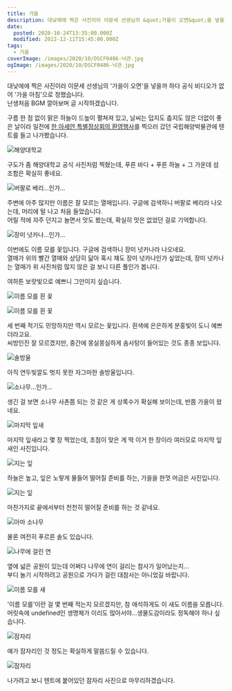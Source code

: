 ```yaml
---
title: 가을
description: 대낮에에 찍은 사진이라 이문세 선생님의 &quot;가을이 오면&quot;을 넣을까 하다 공식 비디오가 없어 &quot;가을 아침&quot;으로 정했습니다.난생처음 BGM 깔아보며 글 시작하겠습니다. 구름 한 점 없이 맑은 하늘이 드높이 펼쳐져 있고, 날씨는 덥지도 춥지도 않은 더없이 좋은 날이라 일전에 한 아세안 특별정상회의 환영행사를 찍으러 갔던 국립해양박물관에 텐트를 들고 나가봤습니다. 구도가 좀 해양대학교 공식 사진처럼 찍혔는데, 푸른 바다 +
date:
  posted: 2020-10-24T13:35:00.000Z
  modified: 2022-12-11T15:45:00.000Z
tags:
  - 가을
coverImage: /images/2020/10/DSCF0486-낙관.jpg
ogImage: /images/2020/10/DSCF0486-낙관.jpg
---
```


대낮에에 찍은 사진이라 이문세 선생님의 '가을이 오면'을 넣을까 하다 공식 비디오가 없어 '가을 아침'으로 정했습니다.  
난생처음 BGM 깔아보며 글 시작하겠습니다.

구름 한 점 없이 맑은 하늘이 드높이 펼쳐져 있고, 날씨는 덥지도 춥지도 않은 더없이 좋은 날이라 일전에 [한 아세안 특별정상회의 환영행사](https://marshallku.com/gallery/191110-%ed%95%9c%ec%95%84%ec%84%b8%ec%95%88%ed%8a%b9%eb%b3%84%ec%a0%95%ec%83%81%ed%9a%8c%ec%9d%98-%ed%99%98%ec%98%81%ed%96%89%ec%82%ac)를 찍으러 갔던 국립해양박물관에 텐트를 들고 나가봤습니다.

![해양대학교](https://lh3.googleusercontent.com/pw/AL9nZEUzOPdqgbw_sdj45BmW2M_LKnZygVhrNN8yfQEGA8x-m76k5B1sQhiNw8gGqySFoupMtFfoTW78X_JksxBHWMEBuvpmy09pmPx4IoHT_R15mZNB8duSHBXptfgeYl338Ebyxq6WwefUWl17j9KZjpP7)

구도가 좀 해양대학교 공식 사진처럼 찍혔는데, 푸른 바다 + 푸른 하늘 + 그 가운데 섬 조합은 확실히 좋네요.

![버팔로 베리...인가...](https://lh3.googleusercontent.com/pw/AL9nZEX90hFcdL_bhFH6WjMLRo67amO-3y3-8oNT2-_unCYPMyehK1GpG1b3wv-hnfz9gp-_Ayhduw60eaVTk46e5t2xqbzr6ktahLooajGncKaiBlrqBoV0pnN1JRYkS_DtmqDkA2kBoyxZsjHuFVwcdjhs)

주변에 아주 많지만 이름은 잘 모르는 열매입니다. 구글에 검색하니 버팔로 베리라 나오는데, 머리에 털 나고 처음 들었습니다.  
어릴 적에 자주 던지고 놀면서 맛도 봤는데, 확실히 맛은 없었던 걸로 기억합니다.

![장미 넛카나...인가...](https://lh3.googleusercontent.com/pw/AL9nZEXfLEWUbCBU_LgD6Z8lXTQFkukPuEJ7VmfhpXzUFZGmiW4ayjtvYM42ddcDrqoQhHhgNxH7EzhuEKVMZ2VVeobS0_9RwSbHiI7XT_DfuX3tFuOwBrw3zb2SMTOix6xy3dvr3n4OE9Bdj1QHQNcEOTVu)

이번에도 이름 모를 꽃입니다. 구글에 검색하니 장미 넛카나라 나오네요.  
열매가 위의 빨간 열매와 상당히 닮아 혹시 쟤도 장미 넛카나인가 싶었는데, 장미 넛카나는 열매가 위 사진처럼 많지 않은 걸 보니 다른 풀인가 봅니다.

여하튼 보랏빛으로 예쁘니 그만이지 싶습니다.

![이름 모를 흰 꽃](https://lh3.googleusercontent.com/pw/AL9nZEW77pWlF6kBAJV5GQCUD0XJn_7Ovncsa9Vb9idcHLvUlhtQTjGXZq110IqXjp4Mpwko0WKvnwVNnxcG9f7_PdKn1WJlcdTcvrTHZTyYCzOTds0md6P2hTwMJwtAm-7t5qEwbzoVki9dVMdsLSVMBExi)

![이름 모를 흰 꽃](https://lh3.googleusercontent.com/pw/AL9nZEVt0YNE2IICrICMzvnwN4MsCLCaaMeSj4we5ceg4iuQ5mJUeBafIJZc3SAkfdeo-XUq2pp0IFG_o0ItRw1_1aMxKcR19s1c6MuXcdEpNNPFNf6GWTkb03OhutvgOpor2ptSMX1zfXsq2aPUcbGJtSPj)

세 번째 적기도 민망하지만 역시 모르는 꽃입니다. 흰색에 은은하게 분홍빛이 도니 예쁘더라고요.  
씨방인진 잘 모르겠지만, 중간에 몽실몽실하게 솜사탕이 들어있는 것도 종종 보입니다.

![솔방울](https://lh3.googleusercontent.com/pw/AL9nZEXLBlHFH88ZYx_3OJ8BIDN_BhLXijdxYNQRV8EwO2vEmuvMBk7JbZzEDmL7iabgzzJXXyy7hcDM7ha6hK50DR_HLtXxKPVSY8R0VXx44HjFwDXx5lyl8JeLyStrkn651G-apnQc7VMfU78D_QGhipgK)

아직 연두빛깔도 벗지 못한 자그마한 솔방울입니다.

![소나무...인가...](https://lh3.googleusercontent.com/pw/AL9nZEXMNMnvLiF8Zncx6clPGr1XBF1riIFgTueQghSAbbcKZyQXE6SS36MWZ7h6LZcoTI4GybpWpFiPBnfIUMKGkStpRxNxhRJfqZ3knVri59TKn-JitLpo6FuKqfbvIEqCkv7MO68Rn3VpcEHP7i4tHu-n)

생긴 걸 보면 소나무 사촌쯤 되는 것 같은 게 상록수가 확실해 보이는데, 반쯤 가을이 왔네요.

![마지막 잎새](https://lh3.googleusercontent.com/pw/AL9nZEW5qGP4WRoiC9eksDOS-jnHEXa-vChTk4HW6YTfP6CcBREUQAJHPKL9lIEpY0hLwFR9P6oTr5JEyk8zqvN3hcgYqO4NNJEOUwsHIzU21Ryyx7-83W2j0LlS8hlKVWdYGh9OhKKQ9dBkSBJWgE7rhvNe)

마지막 잎새라고 몇 장 찍었는데, 초점이 맞은 게 딱 이거 한 장이라 여러모로 마지막 잎새인 사진입니다.

![지는 잎](https://lh3.googleusercontent.com/pw/AL9nZEXo43z3ZPLtlEmLkqIW1AALOH3HSxatJJ1PUNVC74yewX-HjFokd-TSU_3CnPM1Pr0CbHLJWwquxxYLdnoxLpRdkTB-DsrCmmv_vNl-2EWxLhCyuXEsE7IHwcoEJoQLfgUaz_vEpcJmvs-e-tg_fN6a)

하늘은 높고, 잎은 노랗게 물들어 떨어질 준비를 하는, 가을을 한껏 머금은 사진입니다.

![지는 잎](https://lh3.googleusercontent.com/pw/AL9nZEUz2mEmrDG1Dm6LUCVGko6Pn-3NAoZvCklvlVAVTkAGHTMyE5EG1znc51wG0k911Tel8IbFuH5oyOWcIWEYlessoG1LJ48KI3f9Sj5ihLEm-Rj8APeVfXWFfi3WmZOPr6rXpVt-X7bTHnFFwACSPOmw)

마찬가지로 끝에서부터 천천히 떨어질 준비를 하는 것 같네요.

![아마 소나무](https://lh3.googleusercontent.com/pw/AL9nZEXvJiFojzZIoPkOHqXZHTzKUWIyrX9dwEqQpiiDOLzVlFnKVEwWEqy0pJSB6R187Rls8LuIMb9DHNuF9B2lFgbAqI-zqU1TSbkeV8JRL2GRBh2U2K8JrvX_Q9-P05YBCEa2_WF9G4hsan_PElAg1xaL)

물론 여전히 푸르른 솔도 있습니다.

![나무에 걸린 연](https://lh3.googleusercontent.com/pw/AL9nZEVzjLtQlkRgN__ETtb1ywLuVaxxpOe0FoUfXb8THrIh1bMv3bEGNqvFhtlmazqdkDWr1FfgRQl5ugfWGydjtwC9vlqusbQAEpACLQOZc5YnVoluPhVtwgebA_0e947ZUOrtRKu18ILN__NS2jUuC0A0)

옆에 넓은 공원이 있는데 어쩌다 나무에 연이 걸리는 참사가 일어났는지…  
부디 놀기 시작하려고 공원으로 가다가 걸린 대참사는 아니었길 바랍니다.

![이름 모를 새](https://lh3.googleusercontent.com/pw/AL9nZEV4-GlXtiAfxQHP5_JAVzH7E9fK_UqGs1Wbd36vF44EOCo2mR1ug4T_jFofGaqIOkAfA4hpq5ERw_9U6o7TzOqrHKTe0pAcOFRIVYai6KDUwGoLZY3vIdUanJCGageqXFZ_WyAP-QCeUsZ5E_jjeM4P)

'이름 모를'이란 걸 몇 번째 적는지 모르겠지만, 참 애석하게도 이 새도 이름을 모릅니다.  
머릿속에 undefined인 생명체가 이리도 많아서야…생물도감이라도 정독해야 하나 싶습니다.

![잠자리](https://lh3.googleusercontent.com/pw/AL9nZEXH7IJHR-c_woXgPjghrf9Su7DCJxzv9b_rPBQQeBPQyr3kPSiE6N0xkHymCAeB_kwfNYTWY1yZcFzW4rjfvZTM2ZnvFgWD9I9yLi6KpFCsZ2UcL-r5WKFcUSys-Q47VNCqyCcw1aUxyj_eNdQXl4se)

얘가 잠자리인 것 정도는 확실하게 말씀드릴 수 있습니다.

![잠자리](https://lh3.googleusercontent.com/pw/AL9nZEVS0MkMKCSSw0FuyfmPFIKEzY1yh9tCYt0TZe3ipklZhGbZY2hb6Xb5ZN3YpqEzJr829OVCjeJWVDDjux3TuBF5EpHXTvrwtDtgP8OUcRlICH02R6gn1n80i6sl0uZtLRjWRLf56n8bMWLPETyToIlX)

나가려고 보니 텐트에 붙어있던 잠자리 사진으로 마무리하겠습니다.